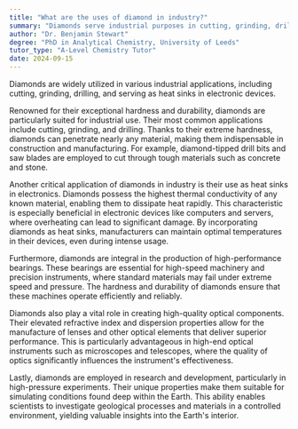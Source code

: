 ```yaml
---
title: "What are the uses of diamond in industry?"
summary: "Diamonds serve industrial purposes in cutting, grinding, drilling, and functioning as heat sinks in electronics, highlighting their versatility beyond decorative uses."
author: "Dr. Benjamin Stewart"
degree: "PhD in Analytical Chemistry, University of Leeds"
tutor_type: "A-Level Chemistry Tutor"
date: 2024-09-15
---
```


Diamonds are widely utilized in various industrial applications, including cutting, grinding, drilling, and serving as heat sinks in electronic devices.

Renowned for their exceptional hardness and durability, diamonds are particularly suited for industrial use. Their most common applications include cutting, grinding, and drilling. Thanks to their extreme hardness, diamonds can penetrate nearly any material, making them indispensable in construction and manufacturing. For example, diamond-tipped drill bits and saw blades are employed to cut through tough materials such as concrete and stone.

Another critical application of diamonds in industry is their use as heat sinks in electronics. Diamonds possess the highest thermal conductivity of any known material, enabling them to dissipate heat rapidly. This characteristic is especially beneficial in electronic devices like computers and servers, where overheating can lead to significant damage. By incorporating diamonds as heat sinks, manufacturers can maintain optimal temperatures in their devices, even during intense usage.

Furthermore, diamonds are integral in the production of high-performance bearings. These bearings are essential for high-speed machinery and precision instruments, where standard materials may fail under extreme speed and pressure. The hardness and durability of diamonds ensure that these machines operate efficiently and reliably.

Diamonds also play a vital role in creating high-quality optical components. Their elevated refractive index and dispersion properties allow for the manufacture of lenses and other optical elements that deliver superior performance. This is particularly advantageous in high-end optical instruments such as microscopes and telescopes, where the quality of optics significantly influences the instrument's effectiveness.

Lastly, diamonds are employed in research and development, particularly in high-pressure experiments. Their unique properties make them suitable for simulating conditions found deep within the Earth. This ability enables scientists to investigate geological processes and materials in a controlled environment, yielding valuable insights into the Earth's interior.
    